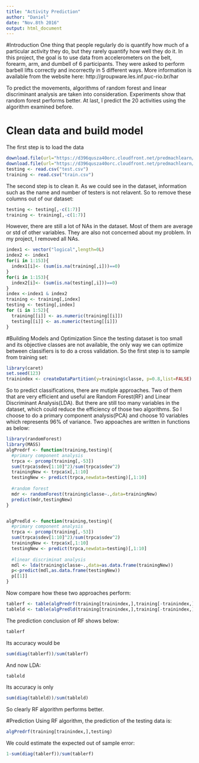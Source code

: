 ```yaml
---
title: "Activity Prediction"
author: "Daniel"
date: "Nov.8th 2016"
output: html_document
---
```

#Introduction
  One thing that people regularly do is quantify how much of a particular activity they do, but they rarely quantify how well they do it. In this project, the goal is to use data from accelerometers on the belt, forearm, arm, and dumbell of 6 participants. They were asked to perform barbell lifts correctly and incorrectly in 5 different ways. More information is available from the website here: http://groupware.les.inf.puc-rio.br/har
  
  To predict the movements, algorithms of random forest and linear discriminant analysis are taken into consideration. Experiments show that random forest performs better. At last, I predict the 20 activities using the algorithm examined before.
  
# Clean data and build model
  The first step is to load the data
```r
download.file(url="https://d396qusza40orc.cloudfront.net/predmachlearn/pml-training.csv","train.csv")
download.file(url="https://d396qusza40orc.cloudfront.net/predmachlearn/pml-testing.csv","test.csv")
testing <- read.csv("test.csv")
training <- read.csv("train.csv")
```
  The second step is to clean it. As we could see in the dataset, information such as the name and number of testers is not relavent. So to remove these columns out of our dataset:
```r
testing <- testing[,-c(1:7)]
training <- training[,-c(1:7)]
```
  However, there are still a lot of NAs in the dataset. Most of them are average or std of other variables. They are also not concerned about my problem. In my project, I removed all NAs.
```r
index1 <- vector("logical",length=0L)
index2 <- index1
for(i in 1:153){
  index1[i]<- (sum(is.na(training[,i]))==0)
}
for(i in 1:153){
  index2[i]<- (sum(is.na(testing[,i]))==0)
}
index <-index1 & index2
training <- training[,index]
testing <- testing[,index]
for (i in 1:52){
  training[[i]] <- as.numeric(training[[i]])
  testing[[i]] <- as.numeric(testing[[i]])
}
```
#Building Models and Optimization
  Since the testing dataset is too small and its objective classes are not available, the only way we can optimize between classifiers is to do a cross validation.
  So the first step is to sample from training set:
```r
library(caret)
set.seed(123)
trainindex <- createDataPartition(y=training$classe, p=0.8,list=FALSE)
```
  So to predict classifications, there are mutiple approaches. Two of them that are very efficient and useful are Random Forest(RF) and Linear Discriminant Analysis(LDA).
  But there are still too many variables in the dataset, which could reduce the efficiency of those two algorithms. So I choose to do a primary component analysis(PCA) and choose 10 variables which represents 96% of variance.
  Two appoaches are written in functions as below:
```r
library(randomForest)
library(MASS)
algPredrf <- function(training,testing){
  #primary component analysis
  trpca <- prcomp(training[,-53])
  sum(trpca$sdev[1:10]^2)/sum(trpca$sdev^2)
  trainingNew <- trpca$x[,1:10]
  testingNew <- predict(trpca,newdata=testing)[,1:10]
  
  #random forest
  mdr <- randomForest(training$classe~.,data=trainingNew)
  predict(mdr,testingNew)
}


algPredld <- function(training,testing){
  #primary component analysis
  trpca <- prcomp(training[,-53])
  sum(trpca$sdev[1:10]^2)/sum(trpca$sdev^2)
  trainingNew <- trpca$x[,1:10]
  testingNew <- predict(trpca,newdata=testing)[,1:10]
  
  #linear discriminat analysis
  mdl <- lda(training$classe~.,data=as.data.frame(trainingNew))
  p<-predict(mdl,as.data.frame(testingNew))
  p[[1]]
}
```
  Now compare how these two approaches perform:
```r
tablerf <- table(algPredrf(training[trainindex,],training[-trainindex,]),training$classe[-trainindex])
tableld <- table(algPredld(training[trainindex,],training[-trainindex,]),training$classe[-trainindex])
```
  The prediction conclusion of RF shows below: 
```r
tablerf 
```
  Its accuracy would be
```r
sum(diag(tablerf))/sum(tablerf)
```
  And now LDA:
```r
tableld 
```
  Its accuracy is only
```r
sum(diag(tableld))/sum(tableld)
```
  So clearly RF algorithm performs better.
  
#Prediction
  Using RF algorithm, the prediction of the testing data is:
```r
algPredrf(training[trainindex,],testing)
```
  We could estimate the expected out of sample error:
```r
1-sum(diag(tablerf))/sum(tablerf)
```